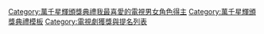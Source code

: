 {{Navbox
|name = 萬千星輝頒獎典禮最受歡迎電視女角色
|title = {{{1|}}} [[萬千星輝頒獎典禮]][[萬千星輝頒獎典禮最受歡迎電視女角色|最受歡迎電視女角色]]
|state = {{{state|autocollapse}}}
|titlestyle = background:#EEDD82;
|groupstyle = background:#EEDD82;
|listclass = hlist
|belowclass = hlist

|group1 = 2000年代
|list1 = 
* 2006 [[佘詩曼]]《[[鳳凰四重奏]]》魏瑜鳳／汪子君／白慧珍／戴思嘉
* 2007 [[關菊英]]《[[溏心風暴]]》王秀琴
* 2008 [[李司棋]]《[[溏心風暴之家好月圓]]》鍾笑荷
* 2009  [[楊茜堯|楊怡]]《[[宮心計]]》金鈴

|group2 = 2010年代
|list2 = 
* 2010 [[佘詩曼]]《[[公主嫁到]]》昭陽公主
* 2011 [[胡杏兒]]《[[怒火街頭]]》王思苦
* 2012 [[徐子珊]]《[[雷霆掃毒]]》陳家碧
* 2013 [[田蕊妮]]《[[巨輪]]》姚文英
* 2014 [[佘詩曼]]《[[使徒行者]]》丁小嘉
* 2015 [[田蕊妮]]《[[鬼同你OT]]》孫淑梅
* 2016 [[王君馨]]《[[城寨英雄]]》花曼／朝霞
* 2017 [[蔡思貝]]《[[踩過界]]》趙正妹
* 2018 [[陳煒]]《[[宮心計2深宮計]]》太平公主
* 2019 [[楊千嬅]]《[[多功能老婆]]》藍飛、[[李施嬅]]《[[金宵大廈]]》章瑋／楊玉華

|group3 = 2020年代
|list3 = 
* 2020 [[龔嘉欣]]《[[香港愛情故事]]》邱凱琪
* 2021 [[李佳芯]]《[[愛美麗狂想曲]]》王麗美

|list4style = background:#EEDD82;
|list4 = {{small|註1：本獎項前身為「[[萬千星輝賀台慶本年度我最喜愛的電視角色|本年度我最喜愛的電視角色]]」（2000年-2004年），每年頒發予12-13位演員（包括男、女演員）。}}<br/>{{small|註2：2006年-2012年，本獎項名為「我最喜愛的電視女角色」。}}<br/>{{small|註3：2013年，本獎項始名為「最受歡迎電視女角色」。}}

|belowstyle = background:#EEDD82; text-align:center; 
|below = [[萬千星輝頒獎典禮最佳劇集|最佳劇集]]
* [[萬千星輝頒獎典禮最佳男主角|最佳男主角]]
* [[萬千星輝頒獎典禮最佳女主角|最佳女主角]]
* [[萬千星輝頒獎典禮最佳男配角|最佳男配角]]
* [[萬千星輝頒獎典禮最佳女配角|最佳女配角]]
* [[萬千星輝頒獎典禮最受歡迎電視男角色|最受歡迎電視男角色]]
* [[萬千星輝頒獎典禮最受歡迎電視女角色|最受歡迎電視女角色]]
* [[萬千星輝頒獎典禮飛躍進步男藝員|飛躍進步男藝員]]
* [[萬千星輝頒獎典禮飛躍進步女藝員|飛躍進步女藝員]]
* [[萬千星輝頒獎典禮最受歡迎劇集歌曲|最受歡迎劇集歌曲]]
* [[萬千星輝頒獎典禮最受歡迎電視拍檔|最受歡迎電視拍檔]]
* [[萬千星輝頒獎典禮最佳節目|最佳非戲劇節目]]
* [[萬千星輝頒獎典禮最佳節目主持|最佳節目主持]]
* [[萬千星輝頒獎典禮專業演員大獎|專業演員大獎]]
* [[萬千星輝頒獎典禮萬千光輝演藝人大獎|萬千光輝演藝人大獎]]
}}<includeonly>[[Category:萬千星輝頒獎典禮我最喜愛的電視男女角色得主]]</includeonly>
<noinclude>
{{collapsible option}}
[[Category:萬千星輝頒獎典禮模板]]
[[Category:電視劇獲獎與提名列表]]
</noinclude>